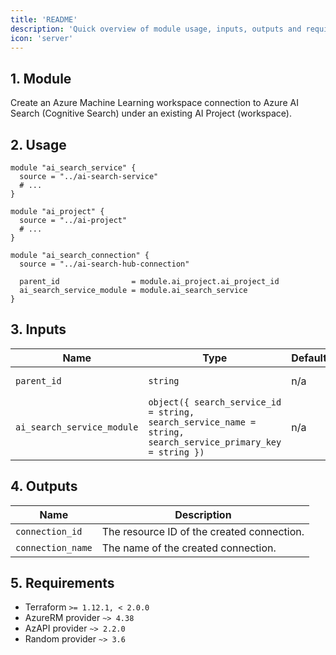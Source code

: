 ```yaml
---
title: 'README'
description: 'Quick overview of module usage, inputs, outputs and requirements.'
icon: 'server'
---
```


## 1. Module
Create an Azure Machine Learning workspace connection to Azure AI Search (Cognitive Search) under an existing AI Project (workspace).

## 2. Usage
```hcl
module "ai_search_service" {
  source = "../ai-search-service"
  # ...
}

module "ai_project" {
  source = "../ai-project"
  # ...
}

module "ai_search_connection" {
  source = "../ai-search-hub-connection"

  parent_id                = module.ai_project.ai_project_id
  ai_search_service_module = module.ai_search_service
}
```

## 3. Inputs
| Name | Type | Default | Required | Description |
|------|------|---------|:--------:|-------------|
| `parent_id` | `string` | n/a | yes | Parent resource ID (AI Project workspace). |
| `ai_search_service_module` | `object({ search_service_id = string, search_service_name = string, search_service_primary_key = string })` | n/a | yes | Pass `module.ai_search_service` directly. |

## 4. Outputs
| Name | Description |
|------|-------------|
| `connection_id` | The resource ID of the created connection. |
| `connection_name` | The name of the created connection. |

## 5. Requirements
- Terraform `>= 1.12.1, < 2.0.0`
- AzureRM provider `~> 4.38`
- AzAPI provider `~> 2.2.0`
- Random provider `~> 3.6`


